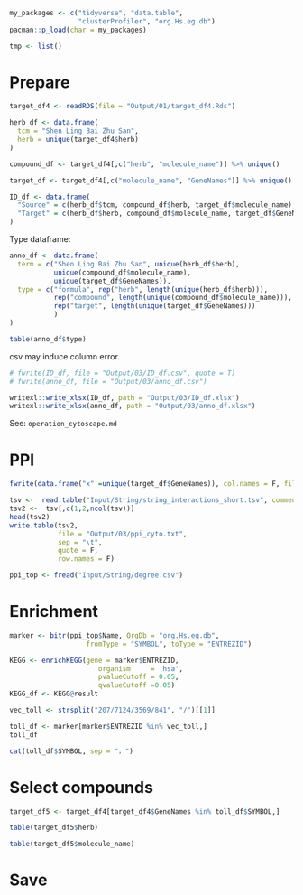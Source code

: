 ```r
my_packages <- c("tidyverse", "data.table",
                 "clusterProfiler", "org.Hs.eg.db")
pacman::p_load(char = my_packages)

tmp <- list()
```

# Prepare
```r
target_df4 <- readRDS(file = "Output/01/target_df4.Rds")
```

```r
herb_df <- data.frame(
  tcm = "Shen Ling Bai Zhu San",
  herb = unique(target_df4$herb)
)

compound_df <- target_df4[,c("herb", "molecule_name")] %>% unique()

target_df <- target_df4[,c("molecule_name", "GeneNames")] %>% unique()
```

```r
ID_df <- data.frame(
  "Source" = c(herb_df$tcm, compound_df$herb, target_df$molecule_name),
  "Target" = c(herb_df$herb, compound_df$molecule_name, target_df$GeneNames)
)
```

Type dataframe:
```r
anno_df <- data.frame(
  term = c("Shen Ling Bai Zhu San", unique(herb_df$herb),
           unique(compound_df$molecule_name),
           unique(target_df$GeneNames)),
  type = c("formula", rep("herb", length(unique(herb_df$herb))),
           rep("compound", length(unique(compound_df$molecule_name))),
           rep("target", length(unique(target_df$GeneNames)))
           )
)
```

```r
table(anno_df$type)
```

csv may induce column error.

```r
# fwrite(ID_df, file = "Output/03/ID_df.csv", quote = T)
# fwrite(anno_df, file = "Output/03/anno_df.csv")

writexl::write_xlsx(ID_df, path = "Output/03/ID_df.xlsx")
writexl::write_xlsx(anno_df, path = "Output/03/anno_df.xlsx")
```

See: `operation_cytoscape.md`

# PPI
```r
fwrite(data.frame("x" =unique(target_df$GeneNames)), col.names = F, file = "Output/03/ppi_input.txt")
```

```r
tsv <-  read.table("Input/String/string_interactions_short.tsv", comment.char = "!",header = T)
tsv2 <-  tsv[,c(1,2,ncol(tsv))]
head(tsv2)
write.table(tsv2,
            file = "Output/03/ppi_cyto.txt",
            sep = "\t",
            quote = F,
            row.names = F)
```

```r
ppi_top <- fread("Input/String/degree.csv")
```

# Enrichment
```r
marker <- bitr(ppi_top$Name, OrgDb = "org.Hs.eg.db", 
                   fromType = "SYMBOL", toType = "ENTREZID")
```

```r
KEGG <- enrichKEGG(gene = marker$ENTREZID,
                      organism     = 'hsa',
                      pvalueCutoff = 0.05,
                      qvalueCutoff =0.05)
KEGG_df <- KEGG@result
```

```r
vec_toll <- strsplit("207/7124/3569/841", "/")[[1]]

toll_df <- marker[marker$ENTREZID %in% vec_toll,]
toll_df
```

```r
cat(toll_df$SYMBOL, sep = "，")
```

# Select compounds
```r
target_df5 <- target_df4[target_df4$GeneNames %in% toll_df$SYMBOL,]

table(target_df5$herb)
```

```r
table(target_df5$molecule_name)
```


# Save

